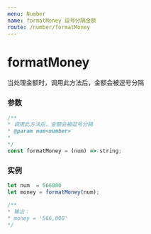 ```yaml
---
menu: Number
name: formatMoney 逗号分隔金额
route: /number/formatMoney
---
```


# formatMoney
当处理金额时，调用此方法后，金额会被逗号分隔

### 参数

```typescript
/**
* 调用此方法后，金额会被逗号分隔
* @param num<number>
*
*/
const formatMoney = (num) => string;
```
### 实例

```javascript
let num  = 566000
let money = formatMoney(num);

/**
* 输出：
* money = '566,000'
*/

```
